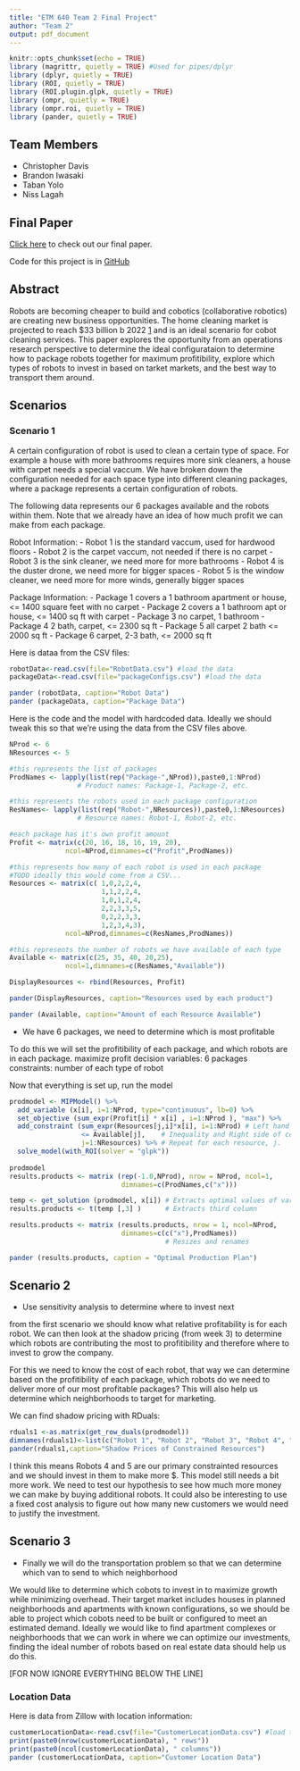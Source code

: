 ```yaml
---
title: "ETM 640 Team 2 Final Project"
author: "Team 2"
output: pdf_document
---
```


```r
knitr::opts_chunk$set(echo = TRUE)
library (magrittr, quietly = TRUE) #Used for pipes/dplyr
library (dplyr, quietly = TRUE)
library (ROI, quietly = TRUE)
library (ROI.plugin.glpk, quietly = TRUE)
library (ompr, quietly = TRUE)
library (ompr.roi, quietly = TRUE)
library (pander, quietly = TRUE)
```

## Team Members

- Christopher Davis
- Brandon Iwasaki
- Taban Yolo
- Niss Lagah

## Final Paper

[Click here](https://docs.google.com/document/d/14RsYIWRkcGrVW3ZvBQ0Zhixd4qoAOTht5TTymMF9xBg/edit) to check out our final paper.

Code for this project is in [GitHub](https://github.com/cwhd/cobot-operations)

## Abstract

Robots are becoming cheaper to build and cobotics (collaborative robotics) are creating new business opportunities. The home cleaning market is projected to reach $33 billion b 2022 [1](https://www.zionmarketresearch.com/news/household-cleaners-market) and is an ideal scenario for cobot cleaning services. This paper explores the opportunity from an operations research perspective to determine the ideal configurataion to determine how to package robots together for maximum profitibility, explore which types of robots to invest in based on tarket markets, and the best way to transport them around.

## Scenarios

### Scenario 1

A certain configuration of robot is used to clean a certain type of space. For example a house with more bathrooms requires more sink cleaners, a house with carpet needs a special vaccum. We have broken down the configuration needed for each space type into different cleaning packages, where a package represents a certain configuration of robots.

The following data represents our 6 packages available and the robots within them. Note that we already have an idea of how much profit we can make from each package.

Robot Information:
 - Robot 1 is the standard vaccum, used for hardwood floors
 - Robot 2 is the carpet vaccum, not needed if there is no carpet
 - Robot 3 is the sink cleaner, we need more for more bathrooms
 - Robot 4 is the duster drone, we need more for bigger spaces
 - Robot 5 is the window cleaner, we need more for more winds, generally bigger spaces

Package Information:
 - Package 1 covers a 1 bathroom apartment or house, <= 1400 square feet with no carpet
 - Package 2 covers a 1 bathroom apt or house, <= 1400 sq ft with carpet
 - Package 3 no carpet, 1 bathroom
 - Package 4 2 bath, carpet, <= 2300 sq ft
 - Package 5 all carpet 2 bath <= 2000 sq ft
 - Package 6 carpet, 2-3 bath, <= 2000 sq ft


Here is dataa from the CSV files:

```r
robotData<-read.csv(file="RobotData.csv") #load the data
packageData<-read.csv(file="packageConfigs.csv") #load the data

pander (robotData, caption="Robot Data")
pander (packageData, caption="Package Data")
```

Here is the code and the model with hardcoded data. Ideally we should tweak this so that we're using the data from the CSV files above.

```r
NProd <- 6
NResources <- 5

#this represents the list of packages
ProdNames <- lapply(list(rep("Package-",NProd)),paste0,1:NProd) 
                 # Product names: Package-1, Package-2, etc. 

#this represents the robots used in each package configuration
ResNames<- lapply(list(rep("Robot-",NResources)),paste0,1:NResources) 
                 # Resource names: Robot-1, Robot-2, etc.

#each package has it's own profit amount
Profit <- matrix(c(20, 16, 18, 16, 19, 20), 
              ncol=NProd,dimnames=c("Profit",ProdNames))

#this represents how many of each robot is used in each package
#TODO ideally this would come from a CSV...
Resources <- matrix(c( 1,0,2,2,4,
                       1,1,2,2,4,
                       1,0,1,2,4,
                       2,2,3,3,5,
                       0,2,2,3,3,
                       1,2,3,4,3), 
              ncol=NProd,dimnames=c(ResNames,ProdNames))

#this represents the number of robots we have available of each type
Available <- matrix(c(25, 35, 40, 20,25), 
              ncol=1,dimnames=c(ResNames,"Available"))

DisplayResources <- rbind(Resources, Profit)

pander(DisplayResources, caption="Resources used by each product")

pander (Available, caption="Amount of each Resource Available")

```

- We have 6 packages, we need to determine which is most profitable

To do this we will set the profitibility of each package, and which robots are in each package. 
maximize profit
decision variables: 6 packages
constraints: number of each type of robot


Now that everything is set up, run the model

```r

prodmodel <- MIPModel() %>%
  add_variable (x[i], i=1:NProd, type="continuous", lb=0) %>%
  set_objective (sum_expr(Profit[i] * x[i] , i=1:NProd ), "max") %>%
  add_constraint (sum_expr(Resources[j,i]*x[i], i=1:NProd) # Left hand side of constraint
                  <= Available[j],    # Inequality and Right side of constraint
                  j=1:NResources) %>% # Repeat for each resource, j.  
  solve_model(with_ROI(solver = "glpk"))
  
prodmodel
results.products <- matrix (rep(-1.0,NProd), nrow = NProd, ncol=1,
                            dimnames=c(ProdNames,c("x")))

temp <- get_solution (prodmodel, x[i]) # Extracts optimal values of variables   
results.products <- t(temp [,3] )      # Extracts third column

results.products <- matrix (results.products, nrow = 1, ncol=NProd,
                            dimnames=c(c("x"),ProdNames))  
                                       # Resizes and renames 

pander (results.products, caption = "Optimal Production Plan")

```


## Scenario 2

- Use sensitivity analysis to determine where to invest next

from the first scenario we should know what relative profitability is for each robot. We can then look at the shadow pricing (from week 3) to determine which robots are contributing the most to profitibility and therefore where to invest to grow the company.

For this we need to know the cost of each robot, that way we can determine based on the profitibility of each package, which robots do we need to deliver more of our most profitable packages? This will also help us determine which neighborhoods to target for marketing.

We can find shadow pricing with RDuals:

```r
rduals1 <-as.matrix(get_row_duals(prodmodel))
dimnames(rduals1)<-list(c("Robot 1", "Robot 2", "Robot 3", "Robot 4", "Robot 5"), c("Row Duals"))
pander(rduals1,caption="Shadow Prices of Constrained Resources")
```

I think this means Robots 4 and 5 are our primary constrainted resources and we should invest in them to make more $. This model still needs a bit more work. We need to test our hypothesis to see how much more money we can make by buying additional robots. It could also be interesting to use a fixed cost analysis to figure out how many new customers we would need to justify the investment.

## Scenario 3

- Finally we will do the transportation problem so that we can determine which van to send to which neighborhood


We would like to determine which cobots to invest in to maximize growth while minimizing overhead. Their target market includes houses in planned neighborhoods and apartments with known configurations, so we should be able to project which cobots need to be built or configured to meet an estimated demand. Ideally we would like to find apartment complexes or neighborhoods that we can work in where we can optimize our investments, finding the ideal number of robots based on real estate data should help us do this.



[FOR NOW IGNORE EVERYTHING BELOW THE LINE]

### Location Data

Here is data from Zillow with location information:

```r
customerLocationData<-read.csv(file="CustomerLocationData.csv") #load the data
print(paste0(nrow(customerLocationData), " rows"))
print(paste0(ncol(customerLocationData), " columns"))
pander (customerLocationData, caption="Customer Location Data")

```



